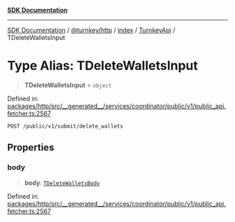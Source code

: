 [**SDK Documentation**](../../../../../../README.mdx)

***

[SDK Documentation](../../../../../../packages.mdx) / [@turnkey/http](../../../../README.mdx) / [index](../../../README.mdx) / [TurnkeyApi](../README.mdx) / TDeleteWalletsInput

# Type Alias: TDeleteWalletsInput

> **TDeleteWalletsInput** = `object`

Defined in: [packages/http/src/\_\_generated\_\_/services/coordinator/public/v1/public\_api.fetcher.ts:2567](https://github.com/tkhq/sdk/blob/fd49bfe86475c8603b3eb385aa101efa36fa32fc/packages/http/src/__generated__/services/coordinator/public/v1/public_api.fetcher.ts#L2567)

`POST /public/v1/submit/delete_wallets`

## Properties

### body

> **body**: [`TDeleteWalletsBody`](TDeleteWalletsBody.mdx)

Defined in: [packages/http/src/\_\_generated\_\_/services/coordinator/public/v1/public\_api.fetcher.ts:2567](https://github.com/tkhq/sdk/blob/fd49bfe86475c8603b3eb385aa101efa36fa32fc/packages/http/src/__generated__/services/coordinator/public/v1/public_api.fetcher.ts#L2567)

